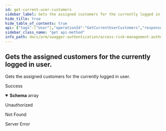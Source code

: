```yaml
---
id: get-current-user-customers
sidebar_label: Gets the assigned customers for the currently logged in user.
hide_title: true
hide_table_of_contents: true
api: {"tags":["User"],"operationId":"GetCurrentUserCustomers","responses":{"200":{"description":"Success","content":{"application/json":{"schema":{"uniqueItems":false,"type":"array","items":{"required":["name"],"type":"object","properties":{"id":{"format":"uuid","type":"string"},"name":{"maxLength":100,"minLength":0,"type":"string"}}}}}}},"401":{"description":"Unauthorized"},"404":{"description":"Not Found"},"500":{"description":"Server Error"}},"description":"Gets the assigned customers for the currently logged in user.","method":"get","path":"/api/users/currentuser/accounts","info":{"version":"1.0","title":"Access Risk Management Authentication Services"},"postman":{"name":"Gets the assigned customers for the currently logged in user.","description":{"type":"text/plain"},"url":{"path":["api","users","currentuser","accounts"],"host":["{{baseUrl}}"],"query":[],"variable":[]},"header":[{"key":"Accept","value":"application/json"}],"method":"GET"}}
sidebar_class_name: "get api-method"
info_path: docs/arm/swagger-authentication/access-risk-management-authentication-services
---
```



## Gets the assigned customers for the currently logged in user.



Gets the assigned customers for the currently logged in user.

<div><ApiTabs><TabItem label={"200"} value={"200"}><div>

Success

</div><div><MimeTabs groupId={"mime-type"}><TabItem label={"application/json"} value={"application/json"}><SchemaTabs groupId={"schema-tabs"}><TabItem label={"Schema"} value={"Schema"}><details style={{}} data-collapsed={false} open={true}><summary style={{"textAlign":"left"}}><strong>Schema</strong><span style={{"opacity":"0.6"}}> array</span></summary><div style={{"textAlign":"left","marginLeft":"1rem"}}></div><ul style={{"marginLeft":"1rem"}}><SchemaItem collapsible={false} name={"id"} required={false} schemaDescription={undefined} schemaName={"uuid"} qualifierMessage={undefined} defaultValue={undefined}></SchemaItem><SchemaItem collapsible={false} name={"name"} required={false} schemaDescription={undefined} schemaName={"string"} qualifierMessage={"**Possible values:** `<= 100 characters`"} defaultValue={undefined}></SchemaItem></ul></details></TabItem></SchemaTabs></TabItem></MimeTabs></div></TabItem><TabItem label={"401"} value={"401"}><div>

Unauthorized

</div><div></div></TabItem><TabItem label={"404"} value={"404"}><div>

Not Found

</div><div></div></TabItem><TabItem label={"500"} value={"500"}><div>

Server Error

</div><div></div></TabItem></ApiTabs></div>
      